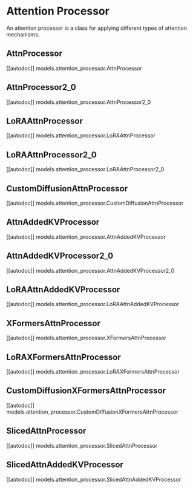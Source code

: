 # Attention Processor

An attention processor is a class for applying different types of attention mechanisms.

## AttnProcessor
[[autodoc]] models.attention_processor.AttnProcessor

## AttnProcessor2_0
[[autodoc]] models.attention_processor.AttnProcessor2_0

## LoRAAttnProcessor
[[autodoc]] models.attention_processor.LoRAAttnProcessor

## LoRAAttnProcessor2_0
[[autodoc]] models.attention_processor.LoRAAttnProcessor2_0

## CustomDiffusionAttnProcessor
[[autodoc]] models.attention_processor.CustomDiffusionAttnProcessor

## AttnAddedKVProcessor
[[autodoc]] models.attention_processor.AttnAddedKVProcessor

## AttnAddedKVProcessor2_0
[[autodoc]] models.attention_processor.AttnAddedKVProcessor2_0

## LoRAAttnAddedKVProcessor
[[autodoc]] models.attention_processor.LoRAAttnAddedKVProcessor

## XFormersAttnProcessor
[[autodoc]] models.attention_processor.XFormersAttnProcessor

## LoRAXFormersAttnProcessor
[[autodoc]] models.attention_processor.LoRAXFormersAttnProcessor

## CustomDiffusionXFormersAttnProcessor
[[autodoc]] models.attention_processor.CustomDiffusionXFormersAttnProcessor

## SlicedAttnProcessor
[[autodoc]] models.attention_processor.SlicedAttnProcessor

## SlicedAttnAddedKVProcessor
[[autodoc]] models.attention_processor.SlicedAttnAddedKVProcessor